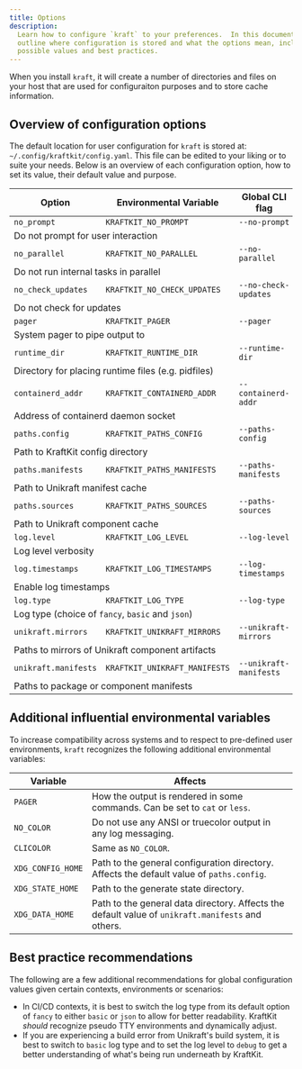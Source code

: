 ```yaml
---
title: Options
description:
  Learn how to configure `kraft` to your preferences.  In this document, we
  outline where configuration is stored and what the options mean, including
  possible values and best practices.
---
```


When you install `kraft`, it will create a number of directories and files on
your host that are used for configuraiton purposes and to store cache
information.


## Overview of configuration options

The default location for user configuration for `kraft` is stored
at: `~/.config/kraftkit/config.yaml`.  This file can be edited to your
liking or to suite your needs.  Below is an overview of each configuration
option, how to set its value, their default value and purpose.

<Table>
  <thead>
    <Tr>
      <Th>Option</Th>
      <Th>Environmental Variable</Th>
      <Th minW={'12rem'}>Global CLI flag</Th>
      <Th>Default Value</Th>
    </Tr>
  </thead>
  <tbody>
    <Tr>
      <Td><code>no_prompt</code></Td>
      <Td><code>KRAFTKIT_NO_PROMPT</code></Td>
      <Td><code>--no-prompt</code></Td>
      <Td><code>false</code></Td>
    </Tr>
    <Tr>
      <Td colSpan="4">Do not prompt for user interaction</Td>
    </Tr>
    <Tr>
      <Td><code>no_parallel</code></Td>
      <Td><code>KRAFTKIT_NO_PARALLEL</code></Td>
      <Td><code>--no-parallel</code></Td>
      <Td><code>false</code></Td>
    </Tr>
    <Tr>
      <Td colSpan="4">Do not run internal tasks in parallel</Td>
    </Tr>
    <Tr>
      <Td><code>no_check_updates</code></Td>
      <Td><code>KRAFTKIT_NO_CHECK_UPDATES</code></Td>
      <Td><code>--no-check-updates</code></Td>
      <Td><code>false</code></Td>
    </Tr>
    <Tr>
      <Td colSpan="4">Do not check for updates</Td>
    </Tr>
    <Tr>
      <Td><code>pager</code></Td>
      <Td><code>KRAFTKIT_PAGER</code></Td>
      <Td><code>--pager</code></Td>
      <Td><code></code></Td>
    </Tr>
    <Tr>
      <Td colSpan="4">System pager to pipe output to</Td>
    </Tr>
    <Tr>
      <Td><code>runtime_dir</code></Td>
      <Td><code>KRAFTKIT_RUNTIME_DIR</code></Td>
      <Td><code>--runtime-dir</code></Td>
      <Td><code>/var/kraftkit</code></Td>
    </Tr>
    <Tr>
      <Td colSpan="4">Directory for placing runtime files (e.g. pidfiles)</Td>
    </Tr>
    <Tr>
      <Td><code>containerd_addr</code></Td>
      <Td><code>KRAFTKIT_CONTAINERD_ADDR</code></Td>
      <Td><code>--containerd-addr</code></Td>
      <Td><code></code></Td>
    </Tr>
    <Tr>
      <Td colSpan="4">Address of containerd daemon socket</Td>
    </Tr>
    <Tr>
      <Td><code>paths.config</code></Td>
      <Td><code>KRAFTKIT_PATHS_CONFIG</code></Td>
      <Td><code>--paths-config</code></Td>
      <Td><code>~/.config/kraftkit</code></Td>
    </Tr>
    <Tr>
      <Td colSpan="4">Path to KraftKit config directory</Td>
    </Tr>
    <Tr>
      <Td><code>paths.manifests</code></Td>
      <Td><code>KRAFTKIT_PATHS_MANIFESTS</code></Td>
      <Td><code>--paths-manifests</code></Td>
      <Td><code>~/.local/share/kraftkit/manifests</code></Td>
    </Tr>
    <Tr>
      <Td colSpan="4">Path to Unikraft manifest cache</Td>
    </Tr>
    <Tr>
      <Td><code>paths.sources</code></Td>
      <Td><code>KRAFTKIT_PATHS_SOURCES</code></Td>
      <Td><code>--paths-sources</code></Td>
      <Td><code>~/.local/share/kraftkit/sources</code></Td>
    </Tr>
    <Tr>
      <Td colSpan="4">Path to Unikraft component cache</Td>
    </Tr>
    <Tr>
      <Td><code>log.level</code></Td>
      <Td><code>KRAFTKIT_LOG_LEVEL</code></Td>
      <Td><code>--log-level</code></Td>
      <Td><code>info</code></Td>
    </Tr>
    <Tr>
      <Td colSpan="4">Log level verbosity</Td>
    </Tr>
    <Tr>
      <Td><code>log.timestamps</code></Td>
      <Td><code>KRAFTKIT_LOG_TIMESTAMPS</code></Td>
      <Td><code>--log-timestamps</code></Td>
      <Td><code>false</code></Td>
    </Tr>
    <Tr>
      <Td colSpan="4">Enable log timestamps</Td>
    </Tr>
    <Tr>
      <Td><code>log.type</code></Td>
      <Td><code>KRAFTKIT_LOG_TYPE</code></Td>
      <Td><code>--log-type</code></Td>
      <Td><code>fancy</code></Td>
    </Tr>
    <Tr>
      <Td colSpan="4">Log type (choice of <code>fancy</code>, <code>basic</code> and <code>json</code>)</Td>
    </Tr>
    <Tr>
      <Td><code>unikraft.mirrors</code></Td>
      <Td><code>KRAFTKIT_UNIKRAFT_MIRRORS</code></Td>
      <Td><code>--unikraft-mirrors</code></Td>
      <Td><code></code></Td>
    </Tr>
    <Tr>
      <Td colSpan="4">Paths to mirrors of Unikraft component artifacts</Td>
    </Tr>
    <Tr>
      <Td><code>unikraft.manifests</code></Td>
      <Td><code>KRAFTKIT_UNIKRAFT_MANIFESTS</code></Td>
      <Td><code>--unikraft-manifests</code></Td>
      <Td><code>https://manifests.kraftkit.sh/index.yaml</code></Td>
    </Tr>
    <Tr>
      <Td colSpan="4">Paths to package or component manifests</Td>
    </Tr>
  </tbody>
</Table>


## Additional influential environmental variables

To increase compatibility across systems and to respect to pre-defined user
environments, `kraft` recognizes the following additional environmental
variables:

| Variable          | Affects                                                                                            |
|-------------------|----------------------------------------------------------------------------------------------------|
| `PAGER`           | How the output is rendered in some commands. Can be set to `cat` or `less`.                        |
| `NO_COLOR`        | Do not use any ANSI or truecolor output in any log messaging.                                      |
| `CLICOLOR`        | Same as `NO_COLOR`.                                                                                |
| `XDG_CONFIG_HOME` | Path to the general configuration directory. Affects the default value of `paths.config`.          |
| `XDG_STATE_HOME`  | Path to the generate state directory.                                                              |
| `XDG_DATA_HOME`   | Path to the general data directory.  Affects the default value of `unikraft.manifests` and others. |


## Best practice recommendations

The following are a few additional recommendations for global configuration
values given certain contexts, environments or scenarios:

* In CI/CD contexts, it is best to switch the log type from its default option
  of `fancy` to either `basic` or `json` to allow for better readability. 
  KraftKit _should_ recognize pseudo TTY environments and dynamically adjust.
* If you are experiencing a build error from Unikraft's build system, it is best
  to switch to `basic` log type and to set the log level to `debug` to get a
  better understanding of what's being run underneath by KraftKit.

